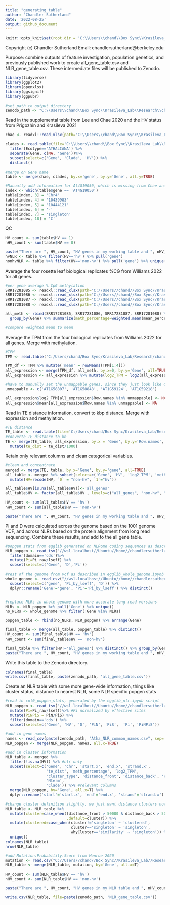 ---
title: "generating_table"
author: "Chandler Sutherland"
date: '2022-08-25'
output: github_document
---

```{r}
knitr::opts_knit$set(root.dir = 'C:\\Users\\chand\\Box Sync\\Krasileva_Lab\\Research\\chandler\\Krasileva Lab\\E14')
```

Copyright (c) Chandler Sutherland
Email: chandlersutherland@berkeley.edu

Purpose: combine outputs of feature investigation, population genetics, and previously published work to create all_gene_table.csv and NLR_gene_table.csv. These intermediate files will be published to Zenodo. 

```{r}
library(tidyverse)
library(ggplot2)
library(openxlsx)
library(ggsignif)
library(ggpubr)
```

```{r}
#set path to output directory
zenodo_path <- "C:\\Users\\chand\\Box Sync\\Krasileva_Lab\\Research\\chandler\\Krasileva Lab\\E14\\Zenodo V2\\"
```

Read in the supplemental table from Lee and Chae 2020 and the HV status from Prigozhin and Krasileva 2021
```{r}
chae <- readxl::read_xlsx(path="C:\\Users\\chand\\Box Sync\\Krasileva_Lab\\Research\\chandler\\Krasileva Lab\\E14\\chae_2020_supplemental.xlsx")

clades <- read.table(file='C:\\Users\\chand\\Box Sync\\Krasileva_Lab\\Research\\chandler\\Krasileva Lab\\E14\\Atha_NLRome_GeneTable.txt', header=1) %>% 
  filter(Ecotype=='ATHALIANA') %>% 
  separate(Gene, c(NA, 'Gene'))%>%
  subset(select=c('Gene', 'Clade', 'HV')) %>% 
  distinct()

#merge on Gene name 
table <- merge(chae, clades, by.x='gene', by.y='Gene', all.y=TRUE)

#Manually add information for At4G19050, which is missing from Chae analysis 
index <- which(table$gene == 'AT4G19050')
table[index, 3] = 'Chr4'
table[index, 4] = '10439983'
table[index, 5] = '10444121'
table[index, 6] = '-'
table[index, 7] = 'singleton'
table[index, 18] = 'C' 
```

QC
```{r}
HV_count <- sum(table$HV == 1)
nHV_count <- sum(table$HV == 0)

paste("There are ", HV_count, "HV genes in my working table and ", nHV_count, " non-HV genes in my working table.")
hvNLR <- table %>% filter(HV=='hv') %>% pull('gene')
nonhvNLR <- table %>% filter(HV=='non-hv') %>% pull('gene') %>% unique()
```
Average the four rosette leaf biological replicates %CG from Williams 2022 for all genes. 
```{r}
#per gene average % CpG methylation 
SRR17281085 <- readxl::read_xlsx(path="C://Users//chand//Box Sync//Krasileva_Lab//Research//chandler//Krasileva Lab//E14//e14_R//SRR17281085_per_gene_meth_count.xlsx", skip=2, col_names = c('Index', 'Chrom', 'Gene', 'mean_percent_methylation', 'count'))
SRR17281086 <- readxl::read_xlsx(path="C://Users//chand//Box Sync//Krasileva_Lab//Research//chandler//Krasileva Lab//E14//e14_R//SRR17281086_per_gene_meth_count.xlsx", skip=2, col_names = c('Index', 'Chrom', 'Gene', 'mean_percent_methylation', 'count'))
SRR17281087 <- readxl::read_xlsx(path="C://Users//chand//Box Sync//Krasileva_Lab//Research//chandler//Krasileva Lab//E14//e14_R//SRR17281087_per_gene_meth_count.xlsx", skip=2, col_names = c('Index', 'Chrom', 'Gene', 'mean_percent_methylation', 'count'))
SRR17281088 <- readxl::read_xlsx(path="C://Users//chand//Box Sync//Krasileva_Lab//Research//chandler//Krasileva Lab//E14//e14_R//SRR17281088_per_gene_meth_count.xlsx", skip=2, col_names = c('Index', 'Chrom', 'Gene', 'mean_percent_methylation', 'count'))

all_meth <- rbind(SRR17281085, SRR17281086, SRR17281087, SRR17281088) %>%
  group_by(Gene) %>% summarize(meth_percentage=weighted.mean(mean_percent_methylation, count/sum(count)))

#compare weighted mean to mean 
```

Average the TPM from the four biological replicates from Williams 2022 for all genes. Merge with methylation.
```{r}
#TPM 
TPM <- read.table("C:/Users/chand/Box Sync/Krasileva_Lab/Research/chandler/Krasileva Lab/E14/e14_R/tpm_matrix.csv", header=TRUE, sep=",", row.names=2)%>% dplyr::select(-X)

TPM_df <- TPM %>% mutate('mean' = rowMeans(TPM[1:4])) 
all_expression <- merge(TPM_df, all_meth, by.x=0, by.y='Gene', all=TRUE)
all_expression <- all_expression %>% mutate(log2_TPM = log2(all_expression$mean+1))

#have to manually set the unmappable genes, since they just look like 0 
unmappable <- c('AT1G58807', 'AT1G58848', 'AT1G59124', 'AT1G59218')

all_expression$log2_TPM[all_expression$Row.names %in% unmappable] <- NA   
all_expression$mean[all_expression$Row.names %in% unmappable] <- NA 
```

Read in TE distance information, convert to kbp distance. Merge with expression and methylation. 
```{r}
#TE distance
TE_table <- read.table(file='C:/Users/chand/Box Sync/Krasileva_Lab/Research/chandler/Krasileva Lab/E14/e14_R/Atha_genes_with_TE_dist.tsv', header=1) %>% distinct()
#converte TE distance to kb 
TE <- merge(TE_table, all_expression, by.x = 'Gene', by.y='Row.names', all=TRUE) %>%
  mutate(te_dist = te_dist/1000)
```

Retain only relevant columns and clean categorical variables. 
```{r}
#clean and concentrate 
merged <- merge(TE, table, by.x='Gene', by.y='gene', all=TRUE)
all_table <- merged %>% subset(select=c('Gene', 'HV', 'log2_TPM', 'meth_percentage', 'te_dist')) %>%
  mutate(HV=recode(HV, `0` = "non-hv", `1`="hv"))

all_table$HV[is.na(all_table$HV)]<-'all_genes'
all_table$HV <- factor(all_table$HV , levels=c("all_genes", "non-hv", "hv"))

HV_count <- sum(all_table$HV == 'hv')
nHV_count <- sum(all_table$HV == 'non-hv')

paste("There are ", HV_count, "HV genes in my working table and ", nHV_count, " non-HV genes in my working table.")
```

Pi and D were calculated across the genome based on the 1001 genome VCF, and across NLRs based on the protein alignment from long read sequencing. Combine these results, and add to the all gene table. 
```{r}
#popgen stats from egglib generated on NLRome coding sequences as described in egglib_nlr.ipynb 
NLR_popgen <- read_tsv("//wsl.localhost//Ubuntu//home//chandlersutherland//scratch//egglib_results.tsv") %>% 
  filter(domain=='cds')%>%
  mutate(Pi=Pi_raw/lseff) %>%
  subset(select=c('Gene', 'D','Pi'))

#rest of the genome from vcf as described in egglib_whole_genome.ipynb
whole_genome <- read_csv("//wsl.localhost//Ubuntu//home//chandlersutherland//scratch//cds_egglib_all.csv") %>% 
  subset(select=c('gene', 'Pi_by_lseff', 'D')) %>%
  dplyr::rename('Gene'='gene', 'Pi'='Pi_by_lseff') %>% distinct()


#replace NLRs in whole genome with more accurate long read versions 
NLRs <- NLR_popgen %>% pull('Gene') %>% unique()
no_NLRs <- whole_genome %>% filter(!Gene %in% NLRs)

popgen_table <- rbind(no_NLRs, NLR_popgen) %>% arrange(Gene)

final_table <- merge(all_table, popgen_table) %>% distinct()
HV_count <- sum(final_table$HV == 'hv')
nHV_count <- sum(final_table$HV == 'non-hv')

final_table %>% filter(HV!='all_genes') %>% distinct() %>% group_by(Gene) %>% filter(n()>1)
paste("There are ", HV_count, "HV genes in my working table and ", nHV_count, " non-HV genes in my working table.")
```

Write this table to the Zenodo directory. 
```{r}
colnames(final_table)
write.csv(final_table, paste(zenodo_path, 'all_gene_table.csv'))
```

Create an NLR table with some more gene-wide information, things like cluster status, distance to nearest NLR, some NLR specific popgen stats 
```{r}
#read in col0_popgen_stats, generated by the egglib_nlr.ipynb script 
NLR_popgen <- read_tsv("//wsl.localhost//Ubuntu//home//chandlersutherland//scratch//egglib_results.tsv") %>%
  mutate(Pi=Pi_raw/lseff)%>% #Pi normalized by effective sites 
  mutate(PiNPiS = PiN/PiS) %>%
  filter(domain=='cds') %>% 
  subset(select=c("Gene", 'HV', 'D', 'PiN', 'PiS',  'Pi', 'PiNPiS'))

#add in gene names 
names <- read_csv(paste(zenodo_path, "Atha_NLR_common_names.csv", sep='')) 
NLR_popgen <- merge(NLR_popgen, names, all.x=TRUE)

#add in cluster information 
NLR_table <- merged %>% 
  filter(!is.na(HV)) %>% #nlr only 
  subset(select=c('Gene', 'chr', 'start.x', 'end.x', 'strand.x', 
                  'te_dist', 'meth_percentage', 'log2_TPM', 
                  'cluster_type', 'distance_front', 'distance_back', 'cluster', 'whyCluster',
                  'Nterm', 
                  'Clade')) %>% #relevant columns
  merge(NLR_popgen, by='Gene', all.x=T) %>%
  dplyr::rename('start'='start.x', 'end'='end.x', 'strand'='strand.x')

#change cluster definition slightly, we just want distance clusters not similarity based clusters 
NLR_table <- NLR_table %>% 
  mutate(cluster=case_when((distance_front > 50000 & distance_back > 50000) ~ 'singleton', 
                           .default=cluster)) %>% 
  mutate(clustered=case_when(cluster!='singleton' ~ 'clustered', 
                             cluster=='singleton' ~ 'singleton', 
                             whyCluster=='similarity' ~ 'singleton')) %>%
  unique()
colnames(NLR_table)
nrow(NLR_table)

#add Mutation.Probability.Score from Monroe 2020
mutation <- read.csv("C://Users//chand//Box Sync//Krasileva_Lab//Research//chandler//Krasileva Lab//E8//Ath_somatic_mutations_gene_level_data.csv") %>% dplyr::rename('Gene'='gene') %>% subset(select=c('Gene', 'Mutation.Probability.Score'))
NLR_table <- merge(NLR_table, mutation, by='Gene', all.x=T)

HV_count <- sum(NLR_table$HV == 'hv')
nHV_count <- sum(NLR_table$HV == 'non-hv')

paste("There are ", HV_count, "HV genes in my NLR table and ", nHV_count, " non-HV genes in my NLR table.")

write.csv(NLR_table, file=paste(zenodo_path, 'NLR_gene_table.csv'))
```

